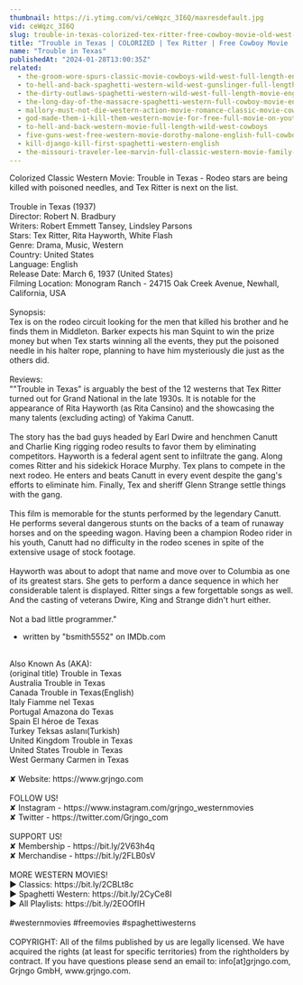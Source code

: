 ```yaml
---
thumbnail: https://i.ytimg.com/vi/ceWqzc_3I6Q/maxresdefault.jpg
vid: ceWqzc_3I6Q
slug: trouble-in-texas-colorized-tex-ritter-free-cowboy-movie-old-west-film
title: "Trouble in Texas | COLORIZED | Tex Ritter | Free Cowboy Movie | Old West Film"
name: "Trouble in Texas"
publishedAt: "2024-01-28T13:00:35Z"
related:
  - the-groom-wore-spurs-classic-movie-cowboys-wild-west-full-length-english
  - to-hell-and-back-spaghetti-western-wild-west-gunslinger-full-length-english
  - the-dirty-outlaws-spaghetti-western-wild-west-full-length-movie-english
  - the-long-day-of-the-massacre-spaghetti-western-full-cowboy-movie-english-wild-west
  - mallory-must-not-die-western-action-movie-romance-classic-movie-cowboy-film
  - god-made-them-i-kill-them-western-movie-for-free-full-movie-on-youtube-cowboy-film
  - to-hell-and-back-western-movie-full-length-wild-west-cowboys
  - five-guns-west-free-western-movie-dorothy-malone-english-full-cowboy-film-full-movie
  - kill-django-kill-first-spaghetti-western-english
  - the-missouri-traveler-lee-marvin-full-classic-western-movie-family-english
---
```


Colorized Classic Western Movie: Trouble in Texas - Rodeo stars are being killed with poisoned needles, and Tex Ritter is next on the list.<br />
<br />
Trouble in Texas (1937)<br />
Director: Robert N. Bradbury<br />
Writers: Robert Emmett Tansey, Lindsley Parsons<br />
Stars: Tex Ritter, Rita Hayworth, White Flash<br />
Genre: Drama, Music, Western<br />
Country: United States<br />
Language: English<br />
Release Date: March 6, 1937 (United States)<br />
Filming Location: Monogram Ranch - 24715 Oak Creek Avenue, Newhall, California, USA<br />
<br />
Synopsis:<br />
Tex is on the rodeo circuit looking for the men that killed his brother and he finds them in Middleton. Barker expects his man Squint to win the prize money but when Tex starts winning all the events, they put the poisoned needle in his halter rope, planning to have him mysteriously die just as the others did.<br />
<br />
Reviews:<br />
""Trouble in Texas" is arguably the best of the 12 westerns that Tex Ritter turned out for Grand National in the late 1930s. It is notable for the appearance of Rita Hayworth (as Rita Cansino) and the showcasing the many talents (excluding acting) of Yakima Canutt.<br />
<br />
The story has the bad guys headed by Earl Dwire and henchmen Canutt and Charlie King rigging rodeo results to favor them by eliminating competitors. Hayworth is a federal agent sent to infiltrate the gang. Along comes Ritter and his sidekick Horace Murphy. Tex plans to compete in the next rodeo. He enters and beats Canutt in every event despite the gang's efforts to eliminate him. Finally, Tex and sheriff Glenn Strange settle things with the gang.<br />
<br />
This film is memorable for the stunts performed by the legendary Canutt. He performs several dangerous stunts on the backs of a team of runaway horses and on the speeding wagon. Having been a champion Rodeo rider in his youth, Canutt had no difficulty in the rodeo scenes in spite of the extensive usage of stock footage.<br />
<br />
Hayworth was about to adopt that name and move over to Columbia as one of its greatest stars. She gets to perform a dance sequence in which her considerable talent is displayed. Ritter sings a few forgettable songs as well. And the casting of veterans Dwire, King and Strange didn't hurt either.<br />
<br />
Not a bad little programmer."<br />
- written by "bsmith5552" on IMDb.com<br />
<br />
Also Known As (AKA):<br />
(original title) Trouble in Texas<br />
Australia Trouble in Texas<br />
Canada Trouble in Texas(English)<br />
Italy Fiamme nel Texas<br />
Portugal Amazona do Texas<br />
Spain El héroe de Texas<br />
Turkey Teksas aslanı(Turkish)<br />
United Kingdom Trouble in Texas<br />
United States Trouble in Texas<br />
West Germany Carmen in Texas<br />
<br />
✘ Website: https://www.grjngo.com<br />
<br />
FOLLOW US!<br />
✘ Instagram - https://www.instagram.com/grjngo_westernmovies<br />
✘ Twitter - https://twitter.com/Grjngo_com<br />
<br />
SUPPORT US!<br />
✘ Membership - https://bit.ly/2V63h4q<br />
✘ Merchandise - https://bit.ly/2FLB0sV<br />
<br />
MORE WESTERN MOVIES! <br />
► Classics: https://bit.ly/2CBLt8c <br />
► Spaghetti Western: https://bit.ly/2CyCe8I <br />
► All Playlists: https://bit.ly/2EOOfIH <br />
<br />
#westernmovies #freemovies #spaghettiwesterns<br />
<br />
COPYRIGHT: All of the films published by us are legally licensed. We have acquired the rights (at least for specific territories) from the rightholders by contract. If you have questions please send an email to: info[at]grjngo.com, Grjngo GmbH, www.grjngo.com.